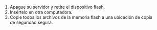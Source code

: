 1. Apague su servidor y retire el dispositivo flash.
2. Insértelo en otra computadora.
3. Copie todos los archivos de la memoria flash a una ubicación de copia de seguridad segura.

